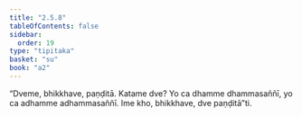 ```yaml
---
title: "2.5.8"
tableOfContents: false
sidebar:
  order: 19
type: "tipitaka"
basket: "su"
book: "a2"
---
```



<DynamicBreadcrumb />

<Division number="106" book="a2">

<Paragraph number="189" book="a2">
“Dveme, bhikkhave, paṇḍitā. Katame dve? Yo ca dhamme dhammasaññī, yo ca adhamme adhammasaññī. Ime kho, bhikkhave, dve paṇḍitā”ti.
</Paragraph>
</Division>